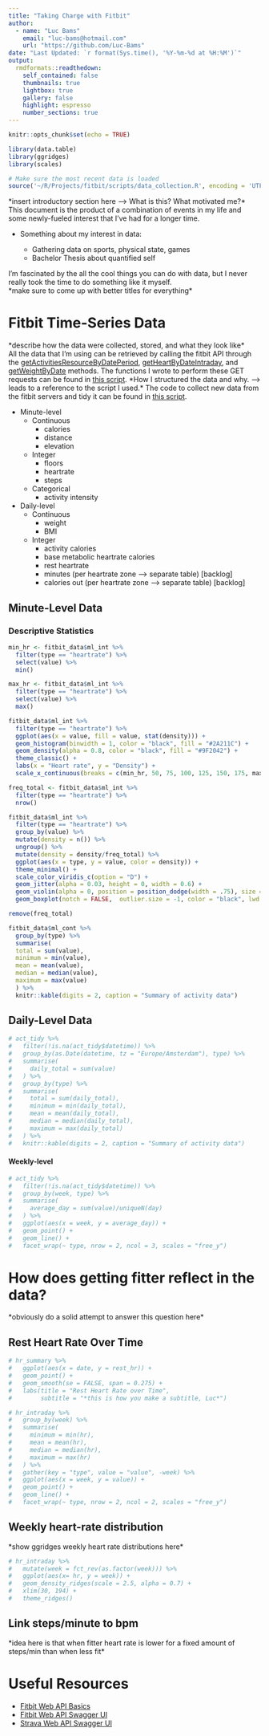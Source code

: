 ```yaml
---
title: "Taking Charge with Fitbit"
author: 
  - name: "Luc Bams"
    email: "luc-bams@hotmail.com"
    url: "https://github.com/Luc-Bams"
date: "Last Updated: `r format(Sys.time(), '%Y-%m-%d at %H:%M')`"
output:
  rmdformats::readthedown:
    self_contained: false
    thumbnails: true
    lightbox: true
    gallery: false
    highlight: espresso
    number_sections: true
---
```

```r
knitr::opts_chunk$set(echo = TRUE)
```

```r
library(data.table)
library(ggridges)
library(scales)

# Make sure the most recent data is loaded
source('~/R/Projects/fitbit/scripts/data_collection.R', encoding = 'UTF-8')
```

\*insert introductory section here --> What is this? What motivated me?\*  
This document is the product of a combination of events in my life and some newly-fueled interest that I've had for a longer time.

  * Something about my interest in data:  
  
    + Gathering data on sports, physical state, games  
    + Bachelor Thesis about quantified self  
    
I'm fascinated by the all the cool things you can do with data, but I never really took the time to do something like it myself.   
\*make sure to come up with better titles for everything\*  

# Fitbit Time-Series Data
\*describe how the data were collected, stored, and what they look like\*  
All the data that I'm using can be retrieved by calling the fitbit API through the [getActivitiesResourceByDatePeriod](https://dev.fitbit.com/build/reference/web-api/explore/#/Time_Series/getActivitiesResourceByDatePeriod), [getHeartByDateIntraday](https://dev.fitbit.com/build/reference/web-api/explore/#/Heart_Rate_Intraday_Time_Series/getHeartByDateIntraday), and [getWeightByDate](https://dev.fitbit.com/build/reference/web-api/explore/#/Body_and_Weight/getWeightByDate) methods. The functions I wrote to perform these GET requests can be found in [this script](https://github.com/Luc-Bams/fitbit/blob/master/scripts/data_collection_functions.R). \*How I structured the data and why. --> leads to a reference to the script I used.\* The code to collect new data from the fitbit servers and tidy it can be found in [this script](https://github.com/Luc-Bams/fitbit/blob/master/scripts/data_collection.R).

* Minute-level
    + Continuous
        - calories
        - distance
        - elevation
    + Integer
        - floors
        - heartrate
        - steps
    + Categorical
        - activity intensity
* Daily-level
    + Continuous
        - weight
        - BMI
    + Integer
        - activity calories
        - base metabolic heartrate calories
        - rest heartrate
        - minutes (per heartrate zone --> separate table) [backlog]
        - calories out (per heartrate zone --> separate table) [backlog]

## Minute-Level Data

### Descriptive Statistics
```r
min_hr <- fitbit_data$ml_int %>%
  filter(type == "heartrate") %>%
  select(value) %>%
  min()

max_hr <- fitbit_data$ml_int %>%
  filter(type == "heartrate") %>%
  select(value) %>%
  max()

fitbit_data$ml_int %>%
  filter(type == "heartrate") %>%
  ggplot(aes(x = value, fill = value, stat(density))) +
  geom_histogram(binwidth = 1, color = "black", fill = "#2A211C") +
  geom_density(alpha = 0.8, color = "black", fill = "#9F2042") +
  theme_classic() +
  labs(x = "Heart rate", y = "Density") +
  scale_x_continuous(breaks = c(min_hr, 50, 75, 100, 125, 150, 175, max_hr))
```

```r
freq_total <- fitbit_data$ml_int %>%
  filter(type == "heartrate") %>%
  nrow()

fitbit_data$ml_int %>%
  filter(type == "heartrate") %>% 
  group_by(value) %>% 
  mutate(density = n()) %>%
  ungroup() %>%
  mutate(density = density/freq_total) %>%
  ggplot(aes(x = type, y = value, color = density)) +
  theme_minimal() +
  scale_color_viridis_c(option = "D") +
  geom_jitter(alpha = 0.03, height = 0, width = 0.6) +
  geom_violin(alpha = 0, position = position_dodge(width = .75), size = 1, color = "black") +
  geom_boxplot(notch = FALSE,  outlier.size = -1, color = "black", lwd = 1, alpha = 0, width = 0.04)

remove(freq_total)
```

```r
fitbit_data$ml_cont %>%
  group_by(type) %>%
  summarise(
  total = sum(value),
  minimum = min(value),
  mean = mean(value),
  median = median(value),
  maximum = max(value)
  ) %>%
  knitr::kable(digits = 2, caption = "Summary of activity data")
```

## Daily-Level Data
```r
# act_tidy %>% 
#   filter(!is.na(act_tidy$datetime)) %>%
#   group_by(as.Date(datetime, tz = "Europe/Amsterdam"), type) %>%
#   summarise(
#     daily_total = sum(value)
#   ) %>%
#   group_by(type) %>%
#   summarise(
#     total = sum(daily_total),
#     minimum = min(daily_total),
#     mean = mean(daily_total),
#     median = median(daily_total),
#     maximum = max(daily_total)
#   ) %>% 
#   knitr::kable(digits = 2, caption = "Summary of activity data")
```

#### Weekly-level

```r
# act_tidy %>% 
#   filter(!is.na(act_tidy$datetime)) %>%
#   group_by(week, type) %>%
#   summarise(
#     average_day = sum(value)/uniqueN(day)
#   ) %>%
#   ggplot(aes(x = week, y = average_day)) +
#   geom_point() +
#   geom_line() +
#   facet_wrap(~ type, nrow = 2, ncol = 3, scales = "free_y")
```

# How does getting fitter reflect in the data?  
\*obviously do a solid attempt to answer this question here\*  

## Rest Heart Rate Over Time
```r
# hr_summary %>%
#   ggplot(aes(x = date, y = rest_hr)) +
#   geom_point() +
#   geom_smooth(se = FALSE, span = 0.275) +
#   labs(title = "Rest Heart Rate over Time",
#        subtitle = "*this is how you make a subtitle, Luc*")
```

```r
# hr_intraday %>%  
#   group_by(week) %>%
#   summarise(
#     minimum = min(hr),
#     mean = mean(hr),
#     median = median(hr),
#     maximum = max(hr)
#   ) %>% 
#   gather(key = "type", value = "value", -week) %>%
#   ggplot(aes(x = week, y = value)) +
#   geom_point() +
#   geom_line() +
#   facet_wrap(~ type, nrow = 2, ncol = 2, scales = "free_y")
```

## Weekly heart-rate distribution  
\*show ggridges weekly heart rate distributions here\* 
```r
# hr_intraday %>%
#   mutate(week = fct_rev(as.factor(week))) %>%
#   ggplot(aes(x= hr, y = week)) +
#   geom_density_ridges(scale = 2.5, alpha = 0.7) +
#   xlim(30, 194) +
#   theme_ridges()
```

## Link steps/minute to bpm  
\*idea here is that when fitter heart rate is lower for a fixed amount of steps/min than when less fit\*  

# Useful Resources

* [Fitbit Web API Basics](https://dev.fitbit.com/build/reference/web-api/basics/)
* [Fitbit Web API Swagger UI](https://dev.fitbit.com/build/reference/web-api/explore/#/)
* [Strava Web API Swagger UI](https://developers.strava.com/playground/#/)